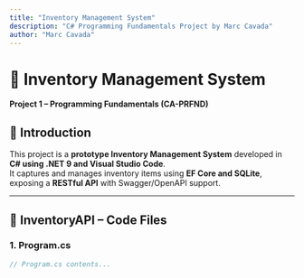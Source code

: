 ```yaml
---
title: "Inventory Management System"
description: "C# Programming Fundamentals Project by Marc Cavada"
author: "Marc Cavada"
---
```


# 🧩 Inventory Management System  
**Project 1 – Programming Fundamentals (CA-PRFND)**  

## 📘 Introduction  
This project is a **prototype Inventory Management System** developed in **C# using .NET 9 and Visual Studio Code**.  
It captures and manages inventory items using **EF Core and SQLite**, exposing a **RESTful API** with Swagger/OpenAPI support.

---

## 📂 InventoryAPI – Code Files

### 1. Program.cs

```csharp
// Program.cs contents...